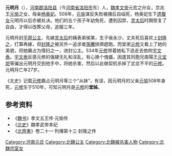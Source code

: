 {{東亞女性歷史人物
| 名稱=平原公主
| 身份=[[北魏|北魏]]公主
| 畫像=
| 說明=
| 姓名=元明月
| 封爵=[[公主|公主]]
| 位號=
| 封號=平原公主
| 出生年=509年
| 逝世年=534年
| 諡號=
| 墳墓=
| 父親=[[元愉|元愉]]
| 同胞兄弟=[[元宝炬|元宝炬]]
| 母親=杨奥妃
|}}
'''元明月'''（{{bd|509年||534年||catIdx=Yuan,元}}），[[河南郡|河南郡]][[洛阳县|洛阳县]]（今[[河南省|河南省]][[洛阳市|洛阳市]]东）人，[[魏孝文帝|魏孝文帝]]元宏之孙女，京兆王[[元愉|元愉]]之女，母亲[[杨奥妃|杨奥妃]]。508年，[[元愉|元愉]]谋反失败被捕后自缢死，杨奥妃生下[[遗腹女|遗腹女]]元明月以后亦被处决。他们的五个孩子年幼免死，遭到囚禁，[[灵太后|灵太后]]时期恢复了自由，才得以改葬父母，追服三年。

元明月封[[元明月|平原公主]]，先嫁[[灵太后|灵太后]]的姨表弟侯某，生子侯永沙，丈夫死后喜欢上[[封隆之|封隆之]]，打算再嫁，但[[封隆之|封隆之]]被另外一追求者[[孫騰|孫騰]]排擠趕跑。而堂弟[[元修|元修]]又看上了她的美貌，将她霸占为情妇之一，进封公主。534年[[元修|元修]]带着她私下逃走去依附[[宇文泰|宇文泰]]。[[宇文泰|宇文泰]]反感元修的强硬无礼和淫乱，有心换个傀儡，因遣其同胞兄南陽王[[元宝炬|元宝炬]]等骗出元明月交到他手中，将她杀害，然后以此做契机杀掉了忿忿不平的[[元修|元修]]。元明月亡年27岁。

《北史》记载[[元修|元修]]霸占元明月等三个“从妹”，有误，因元明月的父亲[[元愉|元愉]]508年身死，[[元修|元修]]生于510年，可知元明月是[[元修|元修]]的'''堂姊'''。

== 参考资料 ==
* 《[[魏书|魏书]]》孝文五王传‧元愉传
* 《[[北史|北史]]》魏孝武帝本纪
* 《[[北齊書|北齊書]]》卷二十一‧列傳第十三‧封隆之传

[[Category:河南元氏|Category:河南元氏]]
[[Category:北魏公主|Category:北魏公主]]
[[Category:北魏被杀害人物|Category:北魏被杀害人物]]
[[Category:北魏宗室女|Category:北魏宗室女]]